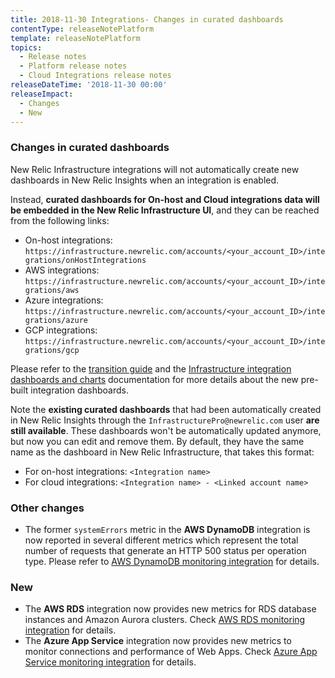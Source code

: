 ```yaml
---
title: 2018-11-30 Integrations- Changes in curated dashboards
contentType: releaseNotePlatform
template: releaseNotePlatform
topics:
  - Release notes
  - Platform release notes
  - Cloud Integrations release notes
releaseDateTime: '2018-11-30 00:00'
releaseImpact:
  - Changes
  - New
---
```


### Changes in curated dashboards

New Relic Infrastructure integrations will not automatically create new dashboards in New Relic Insights when an integration is enabled.

Instead, **curated dashboards for On-host and Cloud integrations data will be embedded in the New Relic Infrastructure UI**, and they can be reached from the following links:

* On-host integrations:  
  `https://infrastructure.newrelic.com/accounts/<your_account_ID>/integrations/onHostIntegrations`
* AWS integrations:  
  `https://infrastructure.newrelic.com/accounts/<your_account_ID>/integrations/aws`
* Azure integrations:  
  `https://infrastructure.newrelic.com/accounts/<your_account_ID>/integrations/azure`
* GCP integrations:  
  `https://infrastructure.newrelic.com/accounts/<your_account_ID>/integrations/gcp`

Please refer to the [transition guide](https://docs.newrelic.com/docs/integrations/new-relic-integrations/getting-started/integration-dashboards-infrastructure-beta-transition-guide) and the [Infrastructure integration dashboards and charts](https://docs.newrelic.com/docs/integrations/new-relic-integrations/getting-started/infrastructure-integration-dashboards-charts) documentation for more details about the new pre-built integration dashboards.

Note the **existing curated dashboards** that had been automatically created in New Relic Insights through the `InfrastructurePro@newrelic.com` user **are still available**. These dashboards won't be automatically updated anymore, but now you can edit and remove them. By default, they have the same name as the dashboard in New Relic Infrastructure, that takes this format:

* For on-host integrations: `<Integration name>`
* For cloud integrations: `<Integration name> - <Linked account name>`

### Other changes

* The former `systemErrors` metric in the **AWS DynamoDB** integration is now reported in several different metrics which represent the total number of requests that generate an HTTP 500 status per operation type. Please refer to [AWS DynamoDB monitoring integration](https://docs.newrelic.com/docs/integrations/amazon-integrations/aws-integrations-list/aws-dynamodb-monitoring-integration) for details.

### New

* The **AWS RDS** integration now provides new metrics for RDS database instances and Amazon Aurora clusters. Check [AWS RDS monitoring integration](https://docs.newrelic.com/docs/integrations/amazon-integrations/aws-integrations-list/aws-rds-monitoring-integration) for details.
* The **Azure App Service** integration now provides new metrics to monitor connections and performance of Web Apps. Check [Azure App Service monitoring integration](https://docs.newrelic.com/docs/integrations/microsoft-azure-integrations/azure-integrations-list/azure-app-service-monitoring-integration) for details.
